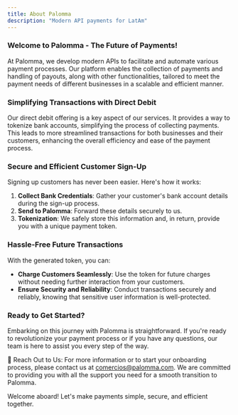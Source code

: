 ```yaml
---
title: About Palomma
description: "Modern API payments for LatAm"
---
```


### Welcome to Palomma - The Future of Payments!

At Palomma, we develop modern APIs to facilitate and automate various payment processes. Our platform enables the collection of payments and handling of payouts, along with other functionalities, tailored to meet the payment needs of different businesses in a scalable and efficient manner.

### Simplifying Transactions with Direct Debit

Our direct debit offering is a key aspect of our services. It provides a way to tokenize bank accounts, simplifying the process of collecting payments. This leads to more streamlined transactions for both businesses and their customers, enhancing the overall efficiency and ease of the payment process.

### Secure and Efficient Customer Sign-Up

Signing up customers has never been easier. Here's how it works:

1. **Collect Bank Credentials**: Gather your customer's bank account details during the sign-up process.
2. **Send to Palomma**: Forward these details securely to us.
3. **Tokenization**: We safely store this information and, in return, provide you with a unique payment token.

### Hassle-Free Future Transactions

With the generated token, you can:

- **Charge Customers Seamlessly**: Use the token for future charges without needing further interaction from your customers.
- **Ensure Security and Reliability**: Conduct transactions securely and reliably, knowing that sensitive user information is well-protected.

### Ready to Get Started?

Embarking on this journey with Palomma is straightforward. If you're ready to revolutionize your payment process or if you have any questions, our team is here to assist you every step of the way.

📧 Reach Out to Us: For more information or to start your onboarding process, please contact us at comercios@palomma.com. We are committed to providing you with all the support you need for a smooth transition to Palomma.

Welcome aboard! Let's make payments simple, secure, and efficient together.
